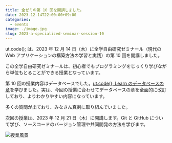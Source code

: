 ```yaml
---
title: 全ゼミの第 10 回を開講しました。
date: 2023-12-14T22:00:00+09:00
categories:
  - events
image: ./image.jpg
slug: 2023-a-specialized-seminar-session-10
---
```


ut.code(); は、2023 年 12 月 14 日（木）に全学自由研究ゼミナール（現代の Web アプリケーションの構築方法の学習と実践）の第 10 回を開講しました。

この全学自由研究ゼミナールは、初心者でもプログラミングをじっくり学びながら単位もとることができる授業となっています。

第 10 回の授業内容はデータベースでした。[ut.code(); Learn のデータベースの章](https://learn.utcode.net/docs/web-servers/database/)を学びました。実は、今回の授業に合わせてデータベースの章を全面的に改訂しており、よりわかりやすい内容になっています。

多くの質問が出ており、みなさん真剣に取り組んでいました。

次回の授業は、2023 年 12 月 21 日（木）に開講します。Git と GitHub について学び、ソースコードのバージョン管理や共同開発の方法を学びます。

![授業風景](./class.jpg)
